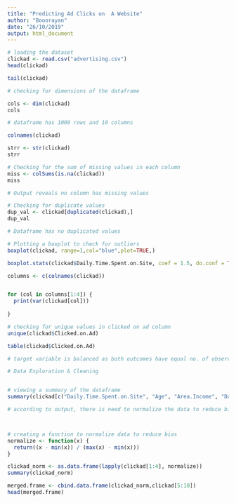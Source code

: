 ```yaml
---
title: "Predicting Ad Clicks on  A Website"
author: "Booorayan"
date: "26/10/2019"
output: html_document
---
```


```r
# loading the dataset
clickad <- read.csv("advertising.csv")
head(clickad)

tail(clickad)
```


```R

# checking for dimensions of the dataframe

cols <- dim(clickad)
cols

# dataframe has 1000 rows and 10 columns
```
```r

colnames(clickad)
```

```r

strr <- str(clickad)
strr

```

```r

# Checking for the sum of missing values in each column
miss <- colSums(is.na(clickad))
miss

# Output reveals no column has missing values
```

```r
# Checking for duplicate values 
dup_val <- clickad[duplicated(clickad),]
dup_val

# Dataframe has no duplicated values

```




```r

# Plotting a boxplot to check for outliers
boxplot(clickad, range=1,col="blue",plot=TRUE,)

```

```r

boxplot.stats(clickad$Daily.Time.Spent.on.Site, coef = 1.5, do.conf = TRUE, do.out = TRUE)

```




```r
columns <- c(colnames(clickad))


for (col in columns[1:4]) {
  print(var(clickad[col]))
  
}


```

```r
# checking for unique values in clicked on ad column
unique(clickad$Clicked.on.Ad)

```

```r

table(clickad$Clicked.on.Ad)

# target variable is balanced as both outcomes have equal no. of observations
```

```r
# Data Exploration & Cleaning 


# viewing a summary of the dataframe
summary(clickad[c("Daily.Time.Spent.on.Site", "Age", "Area.Income", "Daily.Internet.Usage")])

# according to output, there is need to normalize the data to reduce bias
```

```r

```


```r

```


```r

# creating a function to normalize data to reduce bias 
normalize <- function(x) {
  return((x - min(x)) / (max(x) - min(x)))
}

```

```r
clickad_norm <- as.data.frame(lapply(clickad[1:4], normalize))
summary(clickad_norm)
```

```r
merged.frame <- cbind.data.frame(clickad_norm,clickad[5:10])
head(merged.frame)
```

```r


```
